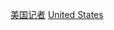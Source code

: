 {{Commonscat|Male journalists from the United States}}

[[Category:美国记者|]]
[[Category:各國男性記者|United States]]